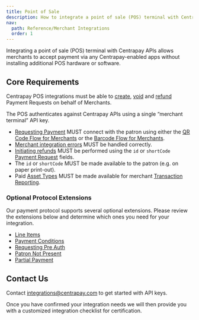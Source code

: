 ```yaml
---
title: Point of Sale
description: How to integrate a point of sale (POS) terminal with Centrapay APIs.
nav:
  path: Reference/Merchant Integrations
  order: 1
---
```


Integrating a point of sale (POS) terminal with Centrapay APIs allows merchants to accept payment via any Centrapay-enabled apps without installing additional POS hardware or software.

## Core Requirements

Centrapay POS integrations must be able to [create](/api/payment-requests#create-a-payment-request), [void](/api/payment-requests#void-a-payment-request) and [refund](/api/payment-requests#refund-a-payment-request) Payment Requests on behalf of Merchants.

The POS authenticates against Centrapay APIs using a single “merchant terminal” API key.

- [Requesting Payment](/guides/requesting-payment) MUST connect with the patron using either the [QR Code Flow for Merchants](/guides/merchant-integration-qr-code-flow) or the [Barcode Flow for Merchants](/guides/merchant-integration-barcode-flow).
- [Merchant integration errors](/guides/merchant-integration-error-handling) MUST be handled correctly.
- [Initiating refunds](/guides/initiating-refunds) MUST be performed using the `id` or `shortCode` [Payment Request](/api/payment-requests#payment-request-model) fields.
- The `id` or `shortCode` MUST be made available to the patron (e.g. on paper print-out).
- Paid [Asset Types](/api/asset-types) MUST be made available for merchant [Transaction Reporting](/guides/transaction-reporting).

### Optional Protocol Extensions

Our payment protocol supports several optional extensions. Please review the extensions below and determine which ones you need for your integration.

- [Line Items](/guides/line-items)
- [Payment Conditions](/guides/payment-conditions)
- [Requesting Pre Auth](/guides/requesting-pre-auth)
- [Patron Not Present](/guides/patron-not-present)
- [Partial Payment](/guides/partial-payment-extension)


## Contact Us

Contact integrations@centrapay.com to get started with API keys.

Once you have confirmed your integration needs we will then provide you with a customized integration checklist for certification.
